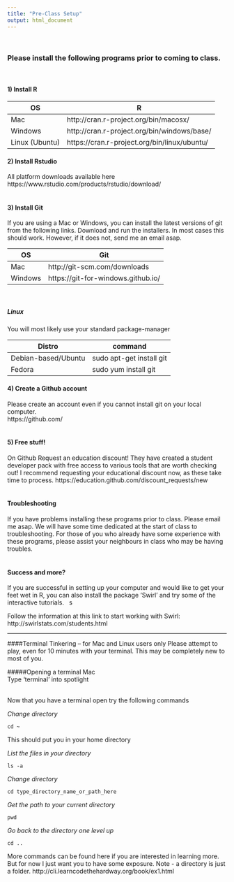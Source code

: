 ```yaml
---
title: "Pre-Class Setup"
output: html_document
---
```

\  

### Please install the following programs prior to coming to class.  
\  

#### 1) Install R
OS              | R                                            |
--------------- | -------------------------------------------- |
Mac             | http://cran.r-project.org/bin/macosx/        |
Windows         | http://cran.r-project.org/bin/windows/base/  |
Linux (Ubuntu)  | https://cran.r-project.org/bin/linux/ubuntu/ |

  
#### 2) Install Rstudio

All platform downloads available here
https://www.rstudio.com/products/rstudio/download/  
\  

#### 3) Install Git
If you are using a Mac or Windows, you can install the latest versions of git from the following links. Download and run the installers. In most cases this should work. However, if it does not, send me an email asap. 

OS              | Git                                          |
--------------- | -------------------------------------------- |
Mac             | http://git-scm.com/downloads                 |
Windows         | https://git-for-windows.github.io/           |

\  
\  

##### **Linux**
You will most likely use your standard package-manager 

Distro                     | command                        |
-------------------------- | ------------------------------ |
Debian-based/Ubuntu        | sudo apt-get install git       |
Fedora                     | sudo yum install git           |


#### 4) Create a Github account

Please create an account even if you cannot install git on your local computer.  
https://github.com/  
\  

#### 5) Free stuff!
On Github Request an education discount! They have created a student developer pack with free access to various tools that are worth checking out! I recommend requesting your educational discount now, as these take time to process. 
https://education.github.com/discount_requests/new  
\  
\  

#### Troubleshooting
If you have problems installing these programs prior to class. Please email me asap. We will have some time dedicated at the start of class to troubleshooting. For those of you who already have some experience with these programs, please assist your neighbours in class who may be having troubles.  
\  
\  

#### Success and more?
If you are successful in setting up your computer and would like to get your feet wet in R, you can also install the package 'Swirl' and try some of the interactive tutorials. 
\  s
\  

Follow the information at this link to start working with Swirl: http://swirlstats.com/students.html


------------------------------------------------------------------------------------------

####Terminal Tinkering -- for Mac and Linux users only
Please attempt to play, even for 10 minutes with your terminal. This may be completely new to most of you.

#####Opening a terminal
Mac  
Type 'terminal' into spotlight  
\  
\  

Now that you have a terminal open try the following commands  

*Change directory*
```
cd ~  
```
This should put you in your home directory

*List the files in your directory*
```
ls -a
```

*Change directory*
```
cd type_directory_name_or_path_here
```

*Get the path to your current directory*
```
pwd
```
*Go back to the directory one level up*
```
cd ..
```

More commands can be found here if you are interested in learning more. But for now I just want you to have some exposure. Note - a directory is just a folder. 
http://cli.learncodethehardway.org/book/ex1.html












